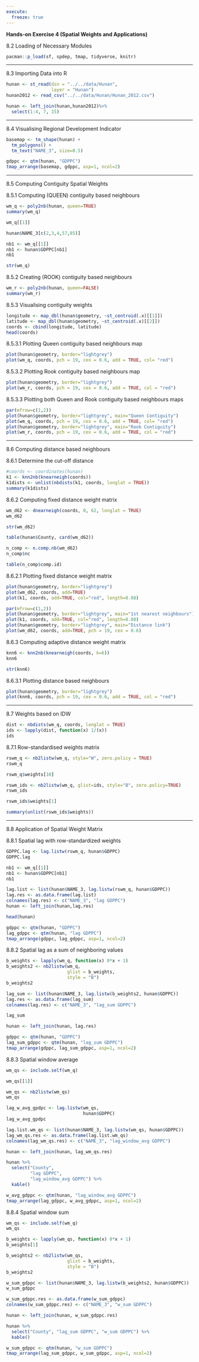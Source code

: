 ```yaml
---
execute:
  freeze: true
---
```


**Hands-on Exercise 4 (Spatial Weights and Applications)**

8.2 Loading of Necessary Modules

```r
pacman::p_load(sf, spdep, tmap, tidyverse, knitr)
```

------------------------------------------------------------------------

8.3 Importing Data into R

```r
hunan <- st_read(dsn = "../../data/Hunan", 
                 layer = "Hunan")
hunan2012 <- read_csv("../../data/Hunan/Hunan_2012.csv")

hunan <- left_join(hunan,hunan2012)%>%
  select(1:4, 7, 15)
```

------------------------------------------------------------------------

8.4 Visualising Regional Development Indicator

```r
basemap <- tm_shape(hunan) +
  tm_polygons() +
  tm_text("NAME_3", size=0.5)

gdppc <- qtm(hunan, "GDPPC")
tmap_arrange(basemap, gdppc, asp=1, ncol=2)

```

------------------------------------------------------------------------

8.5 Computing Contiguity Spatial Weights

8.5.1 Computing (QUEEN) contiguity based neighbours

```r
wm_q <- poly2nb(hunan, queen=TRUE)
summary(wm_q)

wm_q[[1]]

hunan$NAME_3[c(2,3,4,57,85)]

nb1 <- wm_q[[1]]
nb1 <- hunan$GDPPC[nb1]
nb1

str(wm_q)
```

8.5.2 Creating (ROOK) contiguity based neighbours

```r
wm_r <- poly2nb(hunan, queen=FALSE)
summary(wm_r)
```

8.5.3 Visualising contiguity weights

```r
longitude <- map_dbl(hunan$geometry, ~st_centroid(.x)[[1]])
latitude <- map_dbl(hunan$geometry, ~st_centroid(.x)[[2]])
coords <- cbind(longitude, latitude)
head(coords)
```

8.5.3.1 Plotting Queen contiguity based neighbours map

```r
plot(hunan$geometry, border="lightgrey")
plot(wm_q, coords, pch = 19, cex = 0.6, add = TRUE, col= "red")
```

8.5.3.2 Plotting Rook contiguity based neighbours map

```r
plot(hunan$geometry, border="lightgrey")
plot(wm_r, coords, pch = 19, cex = 0.6, add = TRUE, col = "red")
```

8.5.3.3 Plotting both Queen and Rook contiguity based neighbours maps

```r
par(mfrow=c(1,2))
plot(hunan$geometry, border="lightgrey", main="Queen Contiguity")
plot(wm_q, coords, pch = 19, cex = 0.6, add = TRUE, col= "red")
plot(hunan$geometry, border="lightgrey", main="Rook Contiguity")
plot(wm_r, coords, pch = 19, cex = 0.6, add = TRUE, col = "red")
```

------------------------------------------------------------------------

8.6 Computing distance based neighbours

8.6.1 Determine the cut-off distance

```r
#coords <- coordinates(hunan)
k1 <- knn2nb(knearneigh(coords))
k1dists <- unlist(nbdists(k1, coords, longlat = TRUE))
summary(k1dists)
```

8.6.2 Computing fixed distance weight matrix

```r
wm_d62 <- dnearneigh(coords, 0, 62, longlat = TRUE)
wm_d62

str(wm_d62)

table(hunan$County, card(wm_d62))

n_comp <- n.comp.nb(wm_d62)
n_comp$nc

table(n_comp$comp.id)
```

8.6.2.1 Plotting fixed distance weight matrix

```r
plot(hunan$geometry, border="lightgrey")
plot(wm_d62, coords, add=TRUE)
plot(k1, coords, add=TRUE, col="red", length=0.08)

par(mfrow=c(1,2))
plot(hunan$geometry, border="lightgrey", main="1st nearest neighbours")
plot(k1, coords, add=TRUE, col="red", length=0.08)
plot(hunan$geometry, border="lightgrey", main="Distance link")
plot(wm_d62, coords, add=TRUE, pch = 19, cex = 0.6)
```

8.6.3 Computing adaptive distance weight matrix

```r
knn6 <- knn2nb(knearneigh(coords, k=6))
knn6

str(knn6)
```

8.6.3.1 Plotting distance based neighbours

```r
plot(hunan$geometry, border="lightgrey")
plot(knn6, coords, pch = 19, cex = 0.6, add = TRUE, col = "red")
```

------------------------------------------------------------------------

8.7 Weights based on IDW

```r
dist <- nbdists(wm_q, coords, longlat = TRUE)
ids <- lapply(dist, function(x) 1/(x))
ids
```

8.7.1 Row-standardised weights matrix

```r
rswm_q <- nb2listw(wm_q, style="W", zero.policy = TRUE)
rswm_q

rswm_q$weights[10]

rswm_ids <- nb2listw(wm_q, glist=ids, style="B", zero.policy=TRUE)
rswm_ids

rswm_ids$weights[1]

summary(unlist(rswm_ids$weights))
```

------------------------------------------------------------------------

8.8 Application of Spatial Weight Matrix

8.8.1 Spatial lag with row-standardized weights

```r
GDPPC.lag <- lag.listw(rswm_q, hunan$GDPPC)
GDPPC.lag

nb1 <- wm_q[[1]]
nb1 <- hunan$GDPPC[nb1]
nb1

lag.list <- list(hunan$NAME_3, lag.listw(rswm_q, hunan$GDPPC))
lag.res <- as.data.frame(lag.list)
colnames(lag.res) <- c("NAME_3", "lag GDPPC")
hunan <- left_join(hunan,lag.res)

head(hunan)

gdppc <- qtm(hunan, "GDPPC")
lag_gdppc <- qtm(hunan, "lag GDPPC")
tmap_arrange(gdppc, lag_gdppc, asp=1, ncol=2)
```

8.8.2 Spatial lag as a sum of neighboring values

```r
b_weights <- lapply(wm_q, function(x) 0*x + 1)
b_weights2 <- nb2listw(wm_q, 
                       glist = b_weights, 
                       style = "B")
b_weights2

lag_sum <- list(hunan$NAME_3, lag.listw(b_weights2, hunan$GDPPC))
lag.res <- as.data.frame(lag_sum)
colnames(lag.res) <- c("NAME_3", "lag_sum GDPPC")

lag_sum

hunan <- left_join(hunan, lag.res)

gdppc <- qtm(hunan, "GDPPC")
lag_sum_gdppc <- qtm(hunan, "lag_sum GDPPC")
tmap_arrange(gdppc, lag_sum_gdppc, asp=1, ncol=2)
```

8.8.3 Spatial window average

```r
wm_qs <- include.self(wm_q)

wm_qs[[1]]

wm_qs <- nb2listw(wm_qs)
wm_qs

lag_w_avg_gpdpc <- lag.listw(wm_qs, 
                             hunan$GDPPC)
lag_w_avg_gpdpc

lag.list.wm_qs <- list(hunan$NAME_3, lag.listw(wm_qs, hunan$GDPPC))
lag_wm_qs.res <- as.data.frame(lag.list.wm_qs)
colnames(lag_wm_qs.res) <- c("NAME_3", "lag_window_avg GDPPC")

hunan <- left_join(hunan, lag_wm_qs.res)

hunan %>%
  select("County", 
         "lag GDPPC", 
         "lag_window_avg GDPPC") %>%
  kable()

w_avg_gdppc <- qtm(hunan, "lag_window_avg GDPPC")
tmap_arrange(lag_gdppc, w_avg_gdppc, asp=1, ncol=2)
```

8.8.4 Spatial window sum

```r
wm_qs <- include.self(wm_q)
wm_qs

b_weights <- lapply(wm_qs, function(x) 0*x + 1)
b_weights[1]

b_weights2 <- nb2listw(wm_qs, 
                       glist = b_weights, 
                       style = "B")
b_weights2

w_sum_gdppc <- list(hunan$NAME_3, lag.listw(b_weights2, hunan$GDPPC))
w_sum_gdppc

w_sum_gdppc.res <- as.data.frame(w_sum_gdppc)
colnames(w_sum_gdppc.res) <- c("NAME_3", "w_sum GDPPC")

hunan <- left_join(hunan, w_sum_gdppc.res)

hunan %>%
  select("County", "lag_sum GDPPC", "w_sum GDPPC") %>%
  kable()

w_sum_gdppc <- qtm(hunan, "w_sum GDPPC")
tmap_arrange(lag_sum_gdppc, w_sum_gdppc, asp=1, ncol=2)
```
